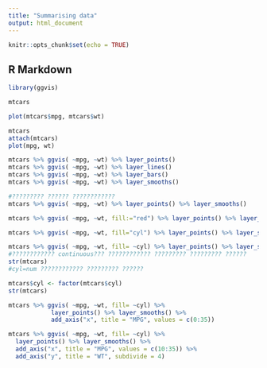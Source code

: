 ```yaml
---
title: "Summarising data"
output: html_document
---
```


```r
knitr::opts_chunk$set(echo = TRUE)
```

## R Markdown
```r
library(ggvis)

mtcars

plot(mtcars$mpg, mtcars$wt)

mtcars
attach(mtcars)
plot(mpg, wt)

mtcars %>% ggvis( ~mpg, ~wt) %>% layer_points()
mtcars %>% ggvis( ~mpg, ~wt) %>% layer_lines()
mtcars %>% ggvis( ~mpg, ~wt) %>% layer_bars()
mtcars %>% ggvis( ~mpg, ~wt) %>% layer_smooths()

#????????? ?????? ????????????
mtcars %>% ggvis( ~mpg, ~wt) %>% layer_points() %>% layer_smooths()

mtcars %>% ggvis( ~mpg, ~wt, fill:="red") %>% layer_points() %>% layer_smooths()

mtcars %>% ggvis( ~mpg, ~wt, fill="cyl") %>% layer_points() %>% layer_smooths()

mtcars %>% ggvis( ~mpg, ~wt, fill= ~cyl) %>% layer_points() %>% layer_smooths()
#???????????? continuous??? ???????????? ????????? ????????? ??????
str(mtcars)
#cyl=num ???????????? ????????? ??????

mtcars$cyl <- factor(mtcars$cyl)
str(mtcars)

mtcars %>% ggvis( ~mpg, ~wt, fill= ~cyl) %>% 
            layer_points() %>% layer_smooths() %>%
            add_axis("x", title = "MPG", values = c(0:35))

mtcars %>% ggvis( ~mpg, ~wt, fill= ~cyl) %>% 
  layer_points() %>% layer_smooths() %>%
  add_axis("x", title = "MPG", values = c(10:35)) %>%
  add_axis("y", title = "WT", subdivide = 4)


```

